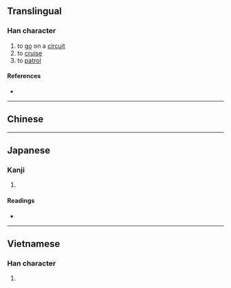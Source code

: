 {{character info/new}}
{{also|巡}}
==Translingual==

===Han character===
{{Han char|rn=54|rad=廴|as=03|sn=6|four=|canj=NKVVV|ids=⿺廴巛}}

# to [[go]] on a [[circuit]]
# to [[cruise]]
# to [[patrol]]

====References====
* {{Han ref|kx=0352.291|dkj=09568|dj=0666.170|hdz=10403.100|uh=5EF5|ud=24309}}

----

==Chinese==
{{zh-see|巡|v}}

----

==Japanese==

===Kanji===
{{ja-kanji|grade=|rs=廴03}}

# {{defn|lang=ja|sort=廴03}}

====Readings====
* {{ja-readings|on=[[じゅん]] (jun)|kun=}}

----


==Vietnamese==

===Han character===
{{vi-hantu|tuần|rs=廴03}}

# {{defn|lang=vi}}